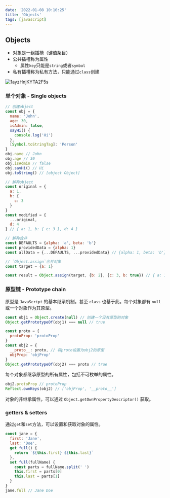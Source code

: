 ```yaml
---
date: '2022-01-08 10:10:25'
title: 'Objects'
tags: [javascript]
---
```


## Objects

- 对象是一组插槽（键值条目）
- 公共插槽称为属性
  - 属性`key`只能是`string`或者`symbol`
- 私有插槽称为私有方法，只能通过`class`创建

![1ayzHnjKYTA2F5s](https://s2.loli.net/2022/01/08/1ayzHnjKYTA2F5s.jpg)

### 单个对象 - Single objects

```javascript
// 创建object
const obj = {
  name: 'John',
  age: 30,
  isAdmin: false,
  sayHi() {
    console.log('Hi')
  },
  [Symbol.toStringTag]: 'Person'
}
obj.name // John
obj.age // 30
obj.isAdmin // false
obj.sayHi() // Hi
obj.toString() // [object Object]

// 解构object
const original = {
  a: 1,
  b: {
    c: 3
  }
}
const modified = {
  ...original,
  d: 4
} // { a: 1, b: { c: 3 }, d: 4 }

// 解构合并
const DEFAULTS = {alpha: 'a', beta: 'b'}
const providedData = {alpha: 1}
const allData = {...DEFAULTS, ...providedData} // {alpha: 1, beta: 'b'}

// `Object.assign`合并对象
const target = {a: 1}

const result = Object.assign(target, {b: 2}, {c: 3, b: true}) // { a: 1, b: true, c: 3 }
```

### 原型链 - Prototype chain

原型是 `JavaScript` 的基本继承机制。甚至 `class` 也基于此。每个对象都有 `null` 或一个对象作为其原型。

```javascript
const obj1 = Object.create(null) // 创建一个没有原型的对象
Object.getPrototypeOf(obj1) === null // true

const proto = {
  protoProp: 'protoProp'
}
const obj2 = {
  __proto__: proto, // 将proto设置为obj2的原型
  objProp: 'objProp'
}
Object.getPrototypeOf(obj2) === proto // true
```

每个对象都继承原型的所有属性，包括不可枚举的属性。

```javascript
obj2.protoProp // protoProp
Reflect.ownKeys(obj2) // ['objProp', '__proto__']
```

对象的非继承属性，可以通过 `Object.getOwnPropertyDescriptor()` 获取。

### getters & setters

通过`get`和`set`方法，可以设置和获取对象的属性。

```javascript
const jane = {
  first: 'Jane',
  last: 'Doe',
  get full() {
    return `${this.first} ${this.last}`
  },
  set full(fullName) {
    const parts = fullName.split(' ')
    this.first = parts[0]
    this.last = parts[1]
  }
}
jane.full // Jane Doe
```
